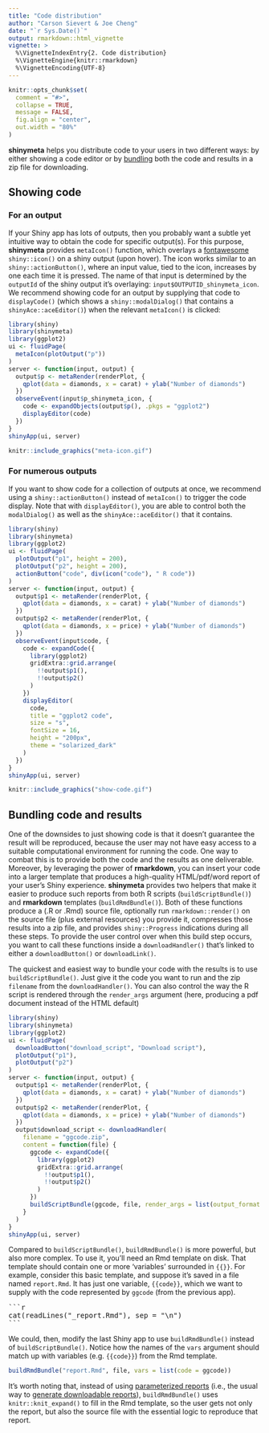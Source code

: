 ```yaml
---
title: "Code distribution"
author: "Carson Sievert & Joe Cheng"
date: "`r Sys.Date()`"
output: rmarkdown::html_vignette
vignette: >
  %\VignetteIndexEntry{2. Code distribution}
  %\VignetteEngine{knitr::rmarkdown}
  %\VignetteEncoding{UTF-8}
---
```


```r
knitr::opts_chunk$set(
  comment = "#>",
  collapse = TRUE,
  message = FALSE,
  fig.align = "center",
  out.width = "80%"
)
```

**shinymeta** helps you distribute code to your users in two different ways: by either showing a code editor or by [bundling](#bundling) both the code and results in a zip file for downloading.

## Showing code {#showing-code}

### For an output 

If your Shiny app has lots of outputs, then you probably want a subtle yet intuitive way to obtain the code for specific output(s). For this purpose, **shinymeta** provides `metaIcon()` function, which overlays a [fontawesome](https://fontawesome.com/) `shiny::icon()` on a shiny output (upon hover). The icon works similar to an `shiny::actionButton()`, where an input value, tied to the icon, increases by one each time it is pressed. The name of that input is determined by the `outputId` of the shiny output it's overlaying: `input$OUTPUTID_shinymeta_icon`. We recommend showing code for an output by supplying that code to `displayCode()` (which shows a `shiny::modalDialog()` that contains a `shinyAce::aceEditor()`) when the relevant `metaIcon()` is clicked:
  
```r
library(shiny)
library(shinymeta)
library(ggplot2)
ui <- fluidPage(
  metaIcon(plotOutput("p"))
)
server <- function(input, output) {
  output$p <- metaRender(renderPlot, {
    qplot(data = diamonds, x = carat) + ylab("Number of diamonds")
  })
  observeEvent(input$p_shinymeta_icon, {
    code <- expandObjects(output$p(), .pkgs = "ggplot2")
    displayEditor(code)
  })
}
shinyApp(ui, server)
```

```r
knitr::include_graphics("meta-icon.gif")
```

<!--
TODO: 
1. styling the icon?
2. Downloading via icon?
-->

### For numerous outputs {#numerous-outputs}

If you want to show code for a collection of outputs at once, we recommend using a `shiny::actionButton()` instead of `metaIcon()` to trigger the code display. Note that with `displayEditor()`, you are able to control both the `modalDialog()` as well as the `shinyAce::aceEditor()` that it contains.  

```r
library(shiny)
library(shinymeta)
library(ggplot2)
ui <- fluidPage(
  plotOutput("p1", height = 200),
  plotOutput("p2", height = 200),
  actionButton("code", div(icon("code"), " R code"))
)
server <- function(input, output) {
  output$p1 <- metaRender(renderPlot, {
    qplot(data = diamonds, x = carat) + ylab("Number of diamonds")
  })
  output$p2 <- metaRender(renderPlot, {
    qplot(data = diamonds, x = price) + ylab("Number of diamonds")
  })
  observeEvent(input$code, {
    code <- expandCode({
      library(ggplot2)
      gridExtra::grid.arrange(
        !!output$p1(),
        !!output$p2()
      )
    })
    displayEditor(
      code, 
      title = "ggplot2 code",
      size = "s", 
      fontSize = 16, 
      height = "200px",
      theme = "solarized_dark"
    )
  })
}
shinyApp(ui, server)
```

```r
knitr::include_graphics("show-code.gif")
```

## Bundling code and results {#bundling}

One of the downsides to just showing code is that it doesn't guarantee the result will be reproduced, because the user may not have easy access to a suitable computational environment for running the code. One way to combat this is to provide both the code and the results as one deliverable. Moreover, by leveraging the power of **rmarkdown**, you can insert your code into a larger template that produces a high-quality HTML/pdf/word report of your user's Shiny experience. **shinymeta** provides two helpers that make it easier to produce such reports from both R scripts (`buildScriptBundle()`) and **rmarkdown** templates (`buildRmdBundle()`). Both of these functions produce a (.R or .Rmd) source file, optionally run `rmarkdown::render()` on the source file (plus external resources) you provide it, compresses those results into a zip file, and provides `shiny::Progress` indications during all these steps. To provide the user control over when this build step occurs, you want to call these functions inside a `downloadHandler()` that's linked to either a `downloadButton()` or `downloadLink()`.

The quickest and easiest way to bundle your code with the results is to use `buildScriptBundle()`. Just give it the code you want to run and the zip `filename` from the `downloadHandler()`. You can also control the way the R script is rendered through the `render_args` argument (here, producing a pdf document instead of the HTML default)

```r
library(shiny)
library(shinymeta)
library(ggplot2)
ui <- fluidPage(
  downloadButton("download_script", "Download script"),
  plotOutput("p1"),
  plotOutput("p2")
)
server <- function(input, output) {
  output$p1 <- metaRender(renderPlot, {
    qplot(data = diamonds, x = carat) + ylab("Number of diamonds")
  })
  output$p2 <- metaRender(renderPlot, {
    qplot(data = diamonds, x = price) + ylab("Number of diamonds")
  })
  output$download_script <- downloadHandler(
    filename = "ggcode.zip", 
    content = function(file) {
      ggcode <- expandCode({
        library(ggplot2)
        gridExtra::grid.arrange(
          !!output$p1(),
          !!output$p2()
        )
      })
      buildScriptBundle(ggcode, file, render_args = list(output_format = "pdf_document"))
    }
  )
}
shinyApp(ui, server)
```

Compared to `buildScriptBundle()`, `buildRmdBundle()` is more powerful, but also more complex. To use it, you'll need an Rmd template on disk. That template should contain one or more 'variables' surrounded in `{{}}`. For example, consider this basic template, and suppose it's saved in a file named `report.Rmd`. It has just one variable, `{{code}}`, which we want to supply with the code represented by `ggcode` (from the previous app).

<pre>
```r
cat(readLines("_report.Rmd"), sep = "\n")
```
</pre>

We could, then, modify the last Shiny app to use `buildRmdBundle()` instead of `buildScriptBundle()`. Notice how the names of the `vars` argument should match up with variables (e.g. `{{code}}`) from the Rmd template.

```r
buildRmdBundle("report.Rmd", file, vars = list(code = ggcode))
```

It's worth noting that, instead of using [parameterized reports](https://bookdown.org/yihui/rmarkdown/parameterized-reports.html) (i.e., the usual way to [generate downloadable reports](https://shiny.rstudio.com/articles/generating-reports.html)), `buildRmdBundle()` uses `knitr::knit_expand()` to fill in the Rmd template, so the user gets not only the report, but also the source file with the essential logic to reproduce that report.
